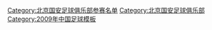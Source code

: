 {{Football squad with logo
 | name      = 2009年北京国安名单
 | bgcolor   = #059F41
 | textcolor = #FDEA11
 | teamname  = 北京国安
 | seasontitle=[[2009年中国足球超级联赛|<span style="color: #FDEA11;">2009年</span>]][[中国足球超级联赛|<span style="color: #FDEA11;">中超联赛</span>]]冠军
 | teamlogo  = 
 | p1=[[张思鹏]]
 | p2=[[郎征]]
 | p3={{flagicon|CMR}} [[穆迪博·威廉·保罗|-{zh-hans:保罗;zh-hk:保祿}-]]
 | p4=[[周挺]]
 | p5={{flagicon|CRO}} [[达科·马季奇|-{zh-hans:马季奇;zh-hk:馬迪}-]]
 | p6=[[隋东亮]]
 | p7=[[王长庆]]
 | p8=[[杨璞]]
 | p9=[[杜文辉]]
 | p10={{flagicon|HON}} [[埃米尔·马丁内斯|-{zh-hans:马丁内斯;zh-hk:馬天尼斯}-]]
 | p11=[[阎相闯|闫相闯]]
 | p12=[[张磊 (足球运动员)|张磊]]
 | p13=[[徐云龙]]
 | p14=[[王栋 (1985年)|王栋]]
 | p15=[[陶伟 (1978年)|陶伟]]
 | p16=[[黄博文]]
 | p17=[[王珂 (足球运动员)|王珂]]
 | p18=[[路姜]]
 | p19=[[杨昊 (足球运动员)|杨昊]]
 | p20=[[张辛昕]]
 | p21=[[姚爽]]
 | p22=[[杨智]]
 | p23={{flagicon|AUS}} [[瑞恩·格里菲斯|-{zh-hans:瑞恩·格里菲斯;zh-hk:賴恩·基菲夫斯}-]]
 | p24=[[杨运]]
 | p25=[[张兆辉]]
 | p26=[[高大卫]]
 | p27=[[于洋 (1989年)|于洋]]
 | p28=[[郭辉 (1978年)|郭辉]]
 | p29={{flagicon|AUS}} [[乔尔·格里菲斯|-{zh-hans:乔尔·格里菲斯;zh-hk:祖爾·基菲夫斯}-]]
 | p30=[[张永海 (1979年)|张永海]]
 | p31=[[胡崎岭]]
 | p32=[[越恺豪]]
 | p33=[[王皓 (1989年)|王皓]]
 | p34=[[侯森]]
 | p35=[[薛飞 (1987年)|薛飞]]
 | p36=[[祝一帆]]
 | p37=[[李提香]]
 | p38=[[黄骏]]
 | p39=[[刘腾]]
 | p40=[[徐怀冀]]
 | p41=[[孟洋]]
 | p42=[[张稀哲]]
 | p43=[[谭天澄]]
 | p44=[[姚羽]]
 | p45=[[肖依洋]]
 | manager={{flagicon|KOR}} [[李章洙]]<small> (至第 23 轮) </small>；[[洪元硕]]
}}
<noinclude>
{{DEFAULTSORT:Beijing Guo'an F.C. Squad 2009}}
[[Category:北京国安足球俱乐部参赛名单]]
[[Category:北京国安足球俱乐部]]
[[Category:2009年中国足球模板]]
</noinclude>